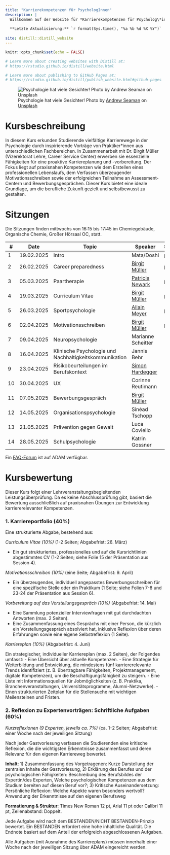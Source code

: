 ```yaml
---
title: "Karrierekompetenzen für PsychologInnen"
description: |
  Willkommen auf der Website für *Karrierekompetenzen für Psycholog\*innen* FS25 ([75723-01](https://vorlesungsverzeichnis.unibas.ch/de/vorlesungsverzeichnis?id=292389))
  
  **Letzte Aktualisierung:** `r format(Sys.time(), "%a %b %d %X %Y")`
  
site: distill::distill_website
---
```


```r
knitr::opts_chunk$set(echo = FALSE)

# Learn more about creating websites with Distill at:
# https://rstudio.github.io/distill/website.html

# Learn more about publishing to GitHub Pages at:
# https://rstudio.github.io/distill/publish_website.html#github-pages

```

![Psychologie hat viele Gesichter! <span>Photo by <a href="https://unsplash.com/@amseaman?utm_content=creditCopyText&utm_medium=referral&utm_source=unsplash">Andrew Seaman</a> on <a href="https://unsplash.com/photos/gray-concrete-wall-4Fi_4Q6_eFM?utm_content=creditCopyText&utm_medium=referral&utm_source=unsplash">Unsplash</a></span>](photos/andrew-seaman-4Fi_4Q6_eFM-unsplash.jpg)

# Kursbeschreibung

In diesem Kurs erkunden Studierende vielfältige Karrierewege in der Psychologie durch inspirierende Vorträge von Praktiker*innen aus unterschiedlichen Fachbereichen. In Zusammenarbeit mit Dr. Birgit Müller (Vizerektorat Lehre, Career Service Center) erwerben sie essenzielle Fähigkeiten für eine proaktive Karriereplanung und -vorbereitung. Der Fokus liegt auf praxisnahen Kompetenzen wie dem Erstellen eines professionellen Lebenslaufs, dem Verfassen überzeugender Motivationsschreiben sowie der erfolgreichen Teilnahme an Assessment-Centern und Bewerbungsgesprächen. Dieser Kurs bietet eine ideale Grundlage, um die berufliche Zukunft gezielt und selbstbewusst zu gestalten.

# Sitzungen

Die Sitzungen finden mittwochs von 16:15 bis 17:45 im Chemiegebäude, Organische Chemie, Großer Hörsaal OC, statt.

::: l-body
| # | Date | Topic                | Speaker | Slides |
|---| -----|----------------------|--------| --------|
| 1 | 19.02.2025 | Intro | Mata/Doshi | [pdf](presentations/KKP_session1.pdf) |
| 2 | 26.02.2025 | Career preparedness | [Birgit Müller](https://www.unibas.ch/en/Studies/Advice-and-Support/Career-Counseling/Team-CSC.html) | [pdf](presentations/KKP_session2.pdf)  | 
| 3 | 05.03.2025 | Paartherapie | [Patricia Newark](https://www.therapie-basel.ch/?page_id=215) | [pdf](presentations/KKP_session3.pdf) | 
| 4 | 19.03.2025 | Curriculum Vitae | [Birgit Müller](https://www.unibas.ch/en/Studies/Advice-and-Support/Career-Counseling/Team-CSC.html) | [pdf](presentations/KKP_session4.pdf)  |
| 5 | 26.03.2025 | Sportpsychologie |  [Allain Meyer](https://www.alainmeyer.ch/en) |  [pdf](presentations/KKP_session5.pdf) |
| 6 | 02.04.2025 | Motivationsschreiben | [Birgit Müller](https://www.unibas.ch/en/Studies/Advice-and-Support/Career-Counseling/Team-CSC.html) |  [pdf](presentations/KKP_session6.pdf)  |
| 7 | 09.04.2025 | Neuropsychologie | Marianne Scheitter | |
| 8 | 16.04.2025 | Klinische Psychologie und Nachhaltigkeitskommunikation |  Jannis Behr | |
| 9 | 23.04.2025 | Risikobeurteilungen im Berufskontext |  [Simon Hardegger](https://www.linkedin.com/in/simoncarlhardegger/)| |
| 10 | 30.04.2025 | UX | Corinne Reutimann | |
|11 | 07.05.2025 | Bewerbungsgespräch | [Birgit Müller](https://www.unibas.ch/en/Studies/Advice-and-Support/Career-Counseling/Team-CSC.html) | |
|12 | 14.05.2025 | Organisationspsychologie | Sinéad Tschopp | |
|13 | 21.05.2025 | Prävention gegen Gewalt | Luca Coviello | |
|14 | 28.05.2025 | Schulpsychologie | Katrin Gossner | |
:::

Ein [FAQ-Forum](https://adam.unibas.ch/goto_adam_crs_1942323.html) ist auf ADAM verfügbar.


# Kursbewertung 

Dieser Kurs folgt einer Lehrveranstaltungsbegleitenden Leistungsüberprüfung. Da es keine Abschlussprüfung gibt, basiert die Bewertung ausschließlich auf praxisnahen Übungen zur Entwicklung karriererelevanter Kompetenzen.
 
### 1. Karriereportfolio (40%)
Eine strukturierte Abgabe, bestehend aus:
 
*Curriculum Vitae (10%)* (1-2 Seiten; Abgabefrist: 26. März)

- Ein gut strukturiertes, professionelles und auf die Kursrichtlinien abgestimmtes CV (1-2 Seiten; siehe Folie 15 der Präsentation aus Session 4). 
 
*Motivationsschreiben (10%)* (eine Seite; Abgabefrist: 9. April)

- Ein überzeugendes, individuell angepasstes Bewerbungsschreiben für eine spezifische Stelle oder ein Praktikum (1 Seite; siehe Folien 7-8 und 23-24 der Präsentation aus Session 6). 
 
*Vorbereitung auf das Vorstellungsgespräch (10%)* (Abgabefrist: 14. Mai)

- Eine Sammlung potenzieller Interviewfragen mit gut durchdachten Antworten (max. 2 Seiten).
- Eine Zusammenfassung eines Gesprächs mit einer Person, die kürzlich ein Vorstellungsgespräch absolviert hat, inklusive Reflexion über deren Erfahrungen sowie eine eigene Selbstreflexion (1 Seite).
 
*Karriereplan (10%)* (Abgabefrist: 4. Juni)

Ein strategischer, individueller Karriereplan (max. 2 Seiten), der Folgendes umfasst:
- Eine Übersicht über aktuelle Kompetenzen.
- Eine Strategie für Weiterbildung und Entwicklung, die mindestens fünf karriererelevante Trends identifiziert (z. B. übertragbare Fähigkeiten, Projektmanagement, digitale Kompetenzen), um die Beschäftigungsfähigkeit zu steigern.
- Eine Liste mit Informationsquellen für Jobmöglichkeiten (z. B. Praktika, Branchenveranstaltungen, Universitätsprogramme, Alumni-Netzwerke).
- Einen strukturierten Zeitplan für die Stellensuche mit wichtigen Meilensteinen und Fristen.
 
### 2. Reflexion zu Expertenvorträgen: Schriftliche Aufgaben (60%)

*Kurzreflexionen (9 Experten, jeweils ca. 7%)* (ca. 1–2 Seiten; Abgabefrist: einer Woche nach der jeweiligen Sitzung)

Nach jeder Gastvorlesung verfassen die Studierenden eine kritische Reflexion, die die wichtigsten Erkenntnisse zusammenfasst und deren Relevanz für den eigenen Karriereweg bewertet.

**Inhalt**: 1) Zusammenfassung des Vorgetragenen: Kurze Darstellung der zentralen Inhalte der Gastvorlesung, 2) Erklärung des Berufes und der psychologischen Fähigkeiten: Beschreibung des Berufsbildes der Expertin/des Experten, Welche psychologischen Kompetenzen aus dem Studium bereiten auf diesen Beruf vor?; 3) Kritische Auseinandersetzung: Persönliche Reflexion: Welche Aspekte waren besonders wertvoll? Anwendung der Erkenntnisse auf den eigenen Berufsweg

**Formatierung & Struktur**: Times New Roman 12 pt, Arial 11 pt oder Calibri 11 pt, 
Zeilenabstand: Doppelt.


 
Jede Aufgabe wird nach dem BESTANDEN/NICHT BESTANDEN-Prinzip bewertet. Ein BESTANDEN erfordert eine hohe inhaltliche Qualität. Die Endnote basiert auf dem Anteil der erfolgreich abgeschlossenen Aufgaben.
 
Alle Aufgaben (mit Ausnahme des Karriereplans) müssen innerhalb einer Woche nach der jeweiligen Sitzung über ADAM eingereicht werden.

